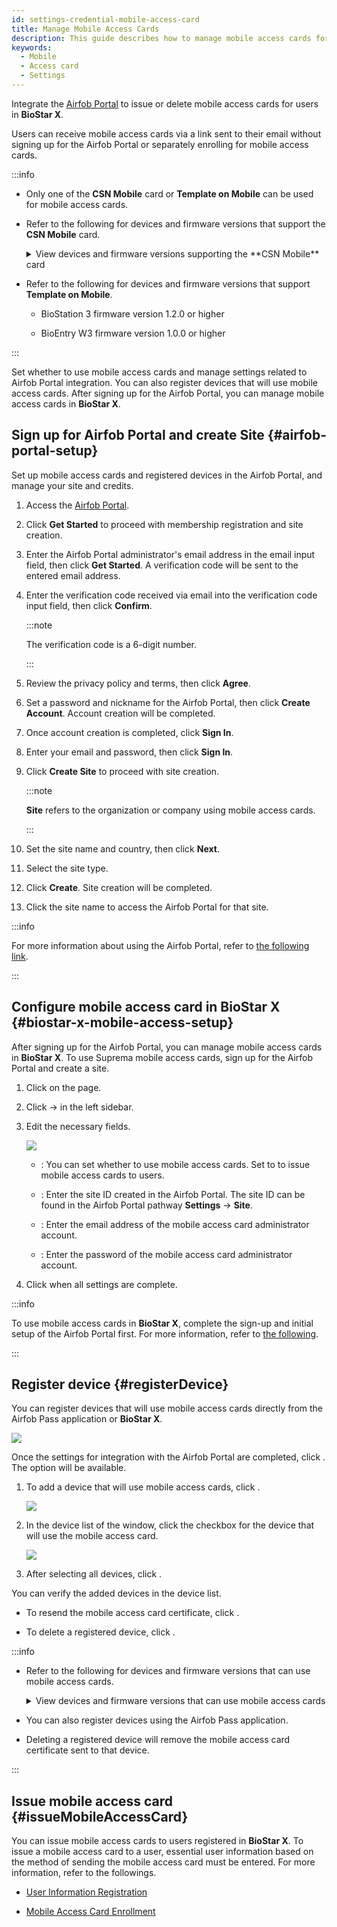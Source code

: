 ```yaml
---
id: settings-credential-mobile-access-card
title: Manage Mobile Access Cards
description: This guide describes how to manage mobile access cards for users in BioStar X by integrating Airfob Portal.
keywords:
  - Mobile
  - Access card
  - Settings
---
```



Integrate the [Airfob Portal](https://www.airfob.com/) to issue or delete mobile access cards for users in **BioStar X**.

Users can receive mobile access cards via a link sent to their email without signing up for the Airfob Portal or separately enrolling for mobile access cards.

:::info

* Only one of the **CSN Mobile** card or **Template on Mobile** can be used for mobile access cards.

* Refer to the following for devices and firmware versions that support the **CSN Mobile** card.

  <details>
  <summary>View devices and firmware versions supporting the **CSN Mobile** card</summary>

  * XPass 2 firmware version 1.1.0 or higher

  * XPass D2 (Rev 2) firmware version 1.4.0 or higher

  * BioLite N2 firmware version 1.3.0 or higher

  * BioEntry W2 (Rev 2) firmware version 1.6.0 or higher

  * FaceStation 2 firmware version 1.4.0 or higher

  * FaceStation F2 firmware 1.0.0 or higher

  * BioStation 2 firmware version 1.9.0 or higher (NFC supported model)

  * BioStation A2 firmware version 1.8.0 or higher (NFC supported model)

  * FaceLite firmware version 1.2.0 or higher

  * X-Station 2 firmware 1.0.0 or higher

  * BioStation 3 firmware 1.0.0 or higher

  * BioEntry W3 firmware version 1.0.0 or higher

  </details>

* Refer to the following for devices and firmware versions that support **Template on Mobile**.

  * BioStation 3 firmware version 1.2.0 or higher

  * BioEntry W3 firmware version 1.0.0 or higher

:::

Set whether to use mobile access cards and manage settings related to Airfob Portal integration. You can also register devices that will use mobile access cards. After signing up for the Airfob Portal, you can manage mobile access cards in **BioStar X**.

<Steps>
<Step>

## Sign up for Airfob Portal and create Site {#airfob-portal-setup}

Set up mobile access cards and registered devices in the Airfob Portal, and manage your site and credits.

1. Access the [Airfob Portal](https://portal.airfob.com/).

2. Click **Get Started** to proceed with membership registration and site creation.

3. Enter the Airfob Portal administrator's email address in the email input field, then click **Get Started**. A verification code will be sent to the entered email address.

4. Enter the verification code received via email into the verification code input field, then click **Confirm**.

   :::note

   The verification code is a 6-digit number.

   :::

5. Review the privacy policy and terms, then click **Agree**.

6. Set a password and nickname for the Airfob Portal, then click **Create Account**. Account creation will be completed.

7. Once account creation is completed, click **Sign In**.

8. Enter your email and password, then click **Sign In**.

9. Click **Create Site** to proceed with site creation.

   :::note

   **Site** refers to the organization or company using mobile access cards.

   :::

10. Set the site name and country, then click **Next**.

11. Select the site type.

    <SiteType />

12. Click **Create**. Site creation will be completed.

13. Click the site name to access the Airfob Portal for that site.

:::info

For more information about using the Airfob Portal, refer to [the following link](https://airfob.zohodesk.com/portal/home).

:::

</Step>
<Step>

## Configure mobile access card in BioStar X {#biostar-x-mobile-access-setup}

After signing up for the Airfob Portal, you can manage mobile access cards in **BioStar X**. To use Suprema mobile access cards, sign up for the Airfob Portal and create a site.

1. Click <Cmd sid='shell.header.setting' /> on the <Cmd sid='shell.header.launcher' /> page.

2. Click <Cmd sid='setting.menu.credential.root' /> → <Cmd sid='setting.menu.credential.mobileAccess' /> in the left sidebar.

3. Edit the necessary fields.

   <Image src='/img/biostarx-settings-credentail-mobile-access.png' />

   * <Cmd sid='setting.mobileCredential.setting' product='2' />: You can set whether to use mobile access cards. Set to <Cmd sid='common.use' product='2' /> to issue mobile access cards to users.

   * <Cmd sid='setting.mobileCredential.siteId' product='2' />: Enter the site ID created in the Airfob Portal. The site ID can be found in the Airfob Portal pathway **Settings** → **Site**.

   * <Cmd sid='setting.mobileCredential.email' product='2' />: Enter the email address of the mobile access card administrator account.

   * <Cmd sid='setting.mobileCredential.password' product='2' />: Enter the password of the mobile access card administrator account.

4. Click <Cmd sid='setting.mobileCredential.connect' product='2' /> when all settings are complete.

:::info

To use mobile access cards in **BioStar X**, complete the sign-up and initial setup of the Airfob Portal first. For more information, refer to [the following](#airfob-portal-setup).

:::

</Step>
<Step>

## Register device {#registerDevice}

You can register devices that will use mobile access cards directly from the Airfob Pass application or **BioStar X**.

<Image src='/img/biostarx-settings-credentail-mobile-access-connection.png' />

Once the settings for integration with the Airfob Portal are completed, click <Cmd sid='setting.mobileCredential.connect' product='2' />. The <Cmd sid='setting.mobileCredential.registerDeviceTable' product='2' /> option will be available.

1. To add a device that will use mobile access cards, click <Cmd sid='button.addplus' product='2' />.

   <Image src='/img/biostarx-settings-credentail-mobile-access-register-device.png' />

2. In the device list of the <Cmd sid='setting.mobileCredential.registerDeviceTable' product='2' /> window, click the checkbox for the device that will use the mobile access card.

   <Image src='/img/biostarx-settings-credentail-mobile-access-register-device-popup.png' />

3. After selecting all devices, click <Cmd sid='button.add' product='2' />.

You can verify the added devices in the device list. 

* To resend the mobile access card certificate, click <IcRefresh />.

* To delete a registered device, click <IcTrash2 />.

:::info

* Refer to the following for devices and firmware versions that can use mobile access cards.

  <details>
  <summary>View devices and firmware versions that can use mobile access cards</summary>

  * XPass 2 firmware version 1.1.0 or higher

  * XPass D2 (Rev 2) firmware version 1.4.0 or higher

  * BioLite N2 firmware version 1.3.0 or higher

  * BioEntry W2 (Rev 2) firmware version 1.6.0 or higher

  * FaceStation 2 firmware version 1.4.0 or higher

  * FaceStation F2 firmware 1.0.0 or higher

  * BioStation 2 firmware version 1.9.0 or higher (NFC supported model)

  * BioStation A2 firmware version 1.8.0 or higher (NFC supported model)

  * FaceLite firmware version 1.2.0 or higher

  * X-Station 2 firmware 1.0.0 or higher

  * BioStation 3 firmware 1.0.0 or higher

  * BioEntry W3 firmware version 1.0.0 or higher

  </details>

* You can also register devices using the Airfob Pass application.

* Deleting a registered device will remove the mobile access card certificate sent to that device.

:::

</Step>
<Step>

## Issue mobile access card {#issueMobileAccessCard}

You can issue mobile access cards to users registered in **BioStar X**. To issue a mobile access card to a user, essential user information based on the method of sending the mobile access card must be entered. For more information, refer to the followings.

* [User Information Registration](add-user)

* [Mobile Access Card Enrollment](enroll-credential#enroll-mobile)

</Step>

</Steps>
